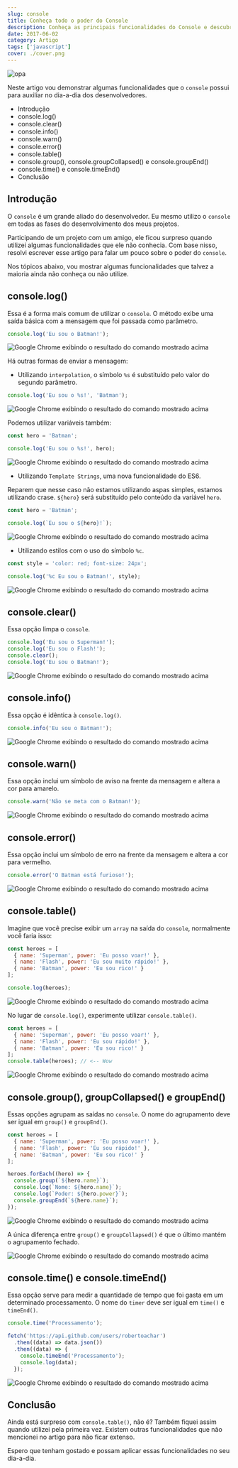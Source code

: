 ```yaml
---
slug: console
title: Conheça todo o poder do Console
description: Conheça as principais funcionalidades do Console e descubra como aumentar sua produtividade com alguns truques.
date: 2017-06-02
category: Artigo
tags: ['javascript']
cover: ./cover.png
---
```


![opa](./cover.png)

Neste artigo vou demonstrar algumas funcionalidades que o `console` possui para auxiliar no dia-a-dia dos desenvolvedores.

- Introdução
- console.log()
- console.clear()
- console.info()
- console.warn()
- console.error()
- console.table()
- console.group(), console.groupCollapsed() e console.groupEnd()
- console.time() e console.timeEnd()
- Conclusão

## Introdução

O `console` é um grande aliado do desenvolvedor. Eu mesmo utilizo o `console` em todas as fases do desenvolvimento dos meus projetos.

Participando de um projeto com um amigo, ele ficou surpreso quando utilizei algumas funcionalidades que ele não conhecia. Com base nisso, resolvi escrever esse artigo para falar um pouco sobre o poder do `console`.

Nos tópicos abaixo, vou mostrar algumas funcionalidades que talvez a maioria ainda não conheça ou não utilize.

## console.log()

Essa é a forma mais comum de utilizar o `console`. O método exibe uma saída básica com a mensagem que foi passada como parâmetro.

```javascript
console.log('Eu sou o Batman!');
```

![Google Chrome exibindo o resultado do comando mostrado acima](./images/console-log.gif)

Há outras formas de enviar a mensagem:

- Utilizando `interpolation`, o símbolo `%s` é substituído pelo valor do segundo parâmetro.

```javascript
console.log('Eu sou o %s!', 'Batman');
```

![Google Chrome exibindo o resultado do comando mostrado acima](./images/console-log-interpolation.gif)

Podemos utilizar variáveis também:

```javascript
const hero = 'Batman';

console.log('Eu sou o %s!', hero);
```

![Google Chrome exibindo o resultado do comando mostrado acima](./images/console-log-interpolation-variable.gif)

- Utilizando `Template Strings`, uma nova funcionalidade do ES6.

Reparem que nesse caso não estamos utilizando aspas simples, estamos utilizando crase. `${hero}` será substituído pelo conteúdo da variável `hero`.

```javascript
const hero = 'Batman';

console.log(`Eu sou o ${hero}!`);
```

![Google Chrome exibindo o resultado do comando mostrado acima](./images/console-log-template-string.gif)

- Utilizando estilos com o uso do símbolo `%c`.

```javascript
const style = 'color: red; font-size: 24px';

console.log('%c Eu sou o Batman!', style);
```

![Google Chrome exibindo o resultado do comando mostrado acima](./images/console-log-style.gif)

## console.clear()

Essa opção limpa o `console`.

```javascript
console.log('Eu sou o Superman!');
console.log('Eu sou o Flash!');
console.clear();
console.log('Eu sou o Batman!');
```

![Google Chrome exibindo o resultado do comando mostrado acima](./images/console-clear.gif)

## console.info()

Essa opção é idêntica à `console.log()`.

```javascript
console.info('Eu sou o Batman!');
```

![Google Chrome exibindo o resultado do comando mostrado acima](./images/console-info.gif)

## console.warn()

Essa opção inclui um símbolo de aviso na frente da mensagem e altera a cor para amarelo.

```javascript
console.warn('Não se meta com o Batman!');
```

![Google Chrome exibindo o resultado do comando mostrado acima](./images/console-warn.gif)

## console.error()

Essa opção inclui um símbolo de erro na frente da mensagem e altera a cor para vermelho.

```javascript
console.error('O Batman está furioso!');
```

![Google Chrome exibindo o resultado do comando mostrado acima](./images/console-error.gif)

## console.table()

Imagine que você precise exibir um `array` na saída do `console`, normalmente você faria isso:

```javascript
const heroes = [
  { name: 'Superman', power: 'Eu posso voar!' },
  { name: 'Flash', power: 'Eu sou muito rápido!' },
  { name: 'Batman', power: 'Eu sou rico!' }
];

console.log(heroes);
```

![Google Chrome exibindo o resultado do comando mostrado acima](./images/console-array-log.gif)

No lugar de `console.log()`, experimente utilizar `console.table()`.

```javascript
const heroes = [
  { name: 'Superman', power: 'Eu posso voar!' },
  { name: 'Flash', power: 'Eu sou rápido!' },
  { name: 'Batman', power: 'Eu sou rico!' }
];
console.table(heroes); // <-- Wow
```

![Google Chrome exibindo o resultado do comando mostrado acima](./images/console-array-table.gif)

## console.group(), groupCollapsed() e groupEnd()

Essas opções agrupam as saídas no `console`. O nome do agrupamento deve ser igual em `group()` e `groupEnd()`.

```javascript
const heroes = [
  { name: 'Superman', power: 'Eu posso voar!' },
  { name: 'Flash', power: 'Eu sou rápido!' },
  { name: 'Batman', power: 'Eu sou rico!' }
];

heroes.forEach((hero) => {
  console.group(`${hero.name}`);
  console.log(`Nome: ${hero.name}`);
  console.log(`Poder: ${hero.power}`);
  console.groupEnd(`${hero.name}`);
});
```

![Google Chrome exibindo o resultado do comando mostrado acima](./images/console-group.gif)

A única diferença entre `group()` e `groupCollapsed()` é que o último mantém o agrupamento fechado.

![Google Chrome exibindo o resultado do comando mostrado acima](./images/console-group-collapsed.gif)

## console.time() e console.timeEnd()

Essa opção serve para medir a quantidade de tempo que foi gasta em um determinado processamento. O nome do `timer` deve ser igual em `time()` e `timeEnd()`.

```javascript
console.time('Processamento');

fetch('https://api.github.com/users/robertoachar')
  .then((data) => data.json())
  .then((data) => {
    console.timeEnd('Processamento');
    console.log(data);
  });
```

![Google Chrome exibindo o resultado do comando mostrado acima](./images/console-time.gif)

## Conclusão

Ainda está surpreso com `console.table()`, não é? Também fiquei assim quando utilizei pela primeira vez. Existem outras funcionalidades que não mencionei no artigo para não ficar extenso.

Espero que tenham gostado e possam aplicar essas funcionalidades no seu dia-a-dia.
